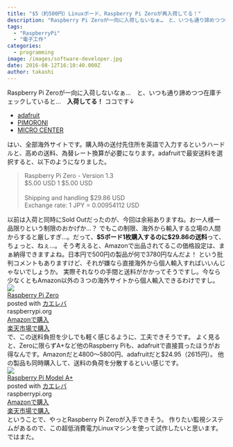 ```yaml
---
title: "$5（約500円）Linuxボード、Raspberry Pi Zeroが再入荷してる！"
description: "Raspberry Pi Zeroが一向に入荷しないなぁ…　と、いつも通り諦めつつ在庫チェックしていると…　入荷してる！ココです↓adafruitPIMORON..."
tags:
  - "RaspberryPi"
  - "電子工作"
categories:
  - programming
image: /images/software-developer.jpg
date: 2016-08-12T16:10:40.000Z
author: takashi
---
```



Raspberry Pi Zeroが一向に入荷しないなぁ…　と、いつも通り諦めつつ在庫チェックしていると…　<strong>入荷してる！</strong>
ココです↓
<ul>
<li><a href="https://www.adafruit.com/products/2885">adafruit</a></li>
<li><a href="https://shop.pimoroni.com/products/raspberry-pi-zero">PIMORONI</a></li>
<li><a href="http://www.microcenter.com/product/457746/Zero_Development_Board">MICRO CENTER</a></li>
</ul>
はい、全部海外サイトです。購入時の送付先住所を英語で入力するというハードルと、高めの送料、為替レート換算が必要になります。adafruitで最安送料を選択すると、以下のようになりました。
<blockquote>
  Raspberry Pi Zero - Version 1.3<br />
  $5.00 USD 1   $5.00 USD<br />
  <br />
  Shipping and handling $29.86 USD<br />
  Exchange rate: 1 JPY = 0.00954112 USD
</blockquote>
以前は入荷と同時にSold Outだったのが、今回は余裕ありますね。お一人様一品限りという制限のおかげか…？
でもこの制限、海外から輸入する立場の人間からすると厳しすぎ…。だって、<strong>$5ボード1枚購入するのに$29.86の送料</strong>って、ちょっと、ねぇ…。
そう考えると、Amazonで出品されてるこの価格設定は、まぁ納得できますよね。日本円で500円の製品が何で3780円なんだよ！ という批判コメントもありますけど、それが嫌なら直接海外から個人輸入すればいいんじゃないでしょうか。
実際それなりの手間と送料がかかってそうですし。今なら少なくともAmazon以外の３つの海外サイトから個人輸入できるわけですし。
<div class="cstmreba"><div class="kaerebalink-box"><div class="kaerebalink-image"><a href="http://c.af.moshimo.com/af/c/click?a_id=602830&amp;p_id=170&amp;pc_id=185&amp;pl_id=4062&amp;s_v=b5Rz2P0601xu&amp;url=http%3A%2F%2Fwww.amazon.co.jp%2Fexec%2Fobidos%2FASIN%2FB018K9NNJW%2Fref%3Dnosim" target="_blank" rel="noopener"><img src="http://g-ecx.images-amazon.com/images/G/09/nav2/dp/no-image-no-ciu._SL90_.gif" style="border: none" /></a><img src="http://i.af.moshimo.com/af/i/impression?a_id=602830&amp;p_id=170&amp;pc_id=185&amp;pl_id=4062" width="1" height="1" style="border:none"></div><div class="kaerebalink-info"><div class="kaerebalink-name"><a href="http://c.af.moshimo.com/af/c/click?a_id=602830&amp;p_id=170&amp;pc_id=185&amp;pl_id=4062&amp;s_v=b5Rz2P0601xu&amp;url=http%3A%2F%2Fwww.amazon.co.jp%2Fexec%2Fobidos%2FASIN%2FB018K9NNJW%2Fref%3Dnosim" target="_blank" rel="noopener">Raspberry Pi Zero</a><img src="http://i.af.moshimo.com/af/i/impression?a_id=602830&amp;p_id=170&amp;pc_id=185&amp;pl_id=4062" width="1" height="1" style="border:none"><div class="kaerebalink-powered-date">posted with <a href="http://kaereba.com" rel="nofollow noopener" target="_blank">カエレバ</a></div></div><div class="kaerebalink-detail"> raspberrypi.org     </div><div class="kaerebalink-link1"><div class="shoplinkamazon"><a href="http://c.af.moshimo.com/af/c/click?a_id=602830&amp;p_id=170&amp;pc_id=185&amp;pl_id=4062&amp;s_v=b5Rz2P0601xu&amp;url=http%3A%2F%2Fwww.amazon.co.jp%2Fgp%2Fsearch%3Fkeywords%3DRaspberry%2520Pi%2520Zero%26__mk_ja_JP%3D%2583J%2583%255E%2583J%2583i" target="_blank" rel="noopener">Amazonで購入</a><img src="http://i.af.moshimo.com/af/i/impression?a_id=602830&amp;p_id=170&amp;pc_id=185&amp;pl_id=4062" width="1" height="1" style="border:none"></div><div class="shoplinkrakuten"><a href="http://c.af.moshimo.com/af/c/click?a_id=602830&amp;p_id=54&amp;pc_id=54&amp;pl_id=616&amp;s_v=b5Rz2P0601xu&amp;url=http%3A%2F%2Fsearch.rakuten.co.jp%2Fsearch%2Fmall%2FRaspberry%2520Pi%2520Zero%2F-%2Ff.1-p.1-s.1-sf.0-st.A-v.2%3Fx%3D0" target="_blank" rel="noopener">楽天市場で購入</a><img src="http://i.af.moshimo.com/af/i/impression?a_id=602830&amp;p_id=54&amp;pc_id=54&amp;pl_id=616" width="1" height="1" style="border:none"></div></div></div><div class="booklink-footer"></div></div></div>
で、この送料負担を少しでも軽く感じるように、工夫できそうです。
よく見ると、Zeroに限らずA+など他のRaspberry Piも、adafruitで直接買ったほうがお得なんです。Amazonだと4800〜5800円、adafruitだと$24.95（2615円）。
他の製品も同時購入して、送料の負荷を分散するといい感じです。
<div class="cstmreba"><div class="kaerebalink-box"><div class="kaerebalink-image"><a href="http://c.af.moshimo.com/af/c/click?a_id=602830&amp;p_id=170&amp;pc_id=185&amp;pl_id=4062&amp;s_v=b5Rz2P0601xu&amp;url=http%3A%2F%2Fwww.amazon.co.jp%2Fexec%2Fobidos%2FASIN%2FB00PI9KPLC%2Fref%3Dnosim" target="_blank" rel="noopener"><img src="http://ecx.images-amazon.com/images/I/51ZLVaeIbdL._SL160_.jpg" style="border: none" /></a><img src="http://i.af.moshimo.com/af/i/impression?a_id=602830&amp;p_id=170&amp;pc_id=185&amp;pl_id=4062" width="1" height="1" style="border:none"></div><div class="kaerebalink-info"><div class="kaerebalink-name"><a href="http://c.af.moshimo.com/af/c/click?a_id=602830&amp;p_id=170&amp;pc_id=185&amp;pl_id=4062&amp;s_v=b5Rz2P0601xu&amp;url=http%3A%2F%2Fwww.amazon.co.jp%2Fexec%2Fobidos%2FASIN%2FB00PI9KPLC%2Fref%3Dnosim" target="_blank" rel="noopener">Raspberry Pi Model A+</a><img src="http://i.af.moshimo.com/af/i/impression?a_id=602830&amp;p_id=170&amp;pc_id=185&amp;pl_id=4062" width="1" height="1" style="border:none"><div class="kaerebalink-powered-date">posted with <a href="http://kaereba.com" rel="nofollow noopener" target="_blank">カエレバ</a></div></div><div class="kaerebalink-detail"> raspberrypi.org     </div><div class="kaerebalink-link1"><div class="shoplinkamazon"><a href="http://c.af.moshimo.com/af/c/click?a_id=602830&amp;p_id=170&amp;pc_id=185&amp;pl_id=4062&amp;s_v=b5Rz2P0601xu&amp;url=http%3A%2F%2Fwww.amazon.co.jp%2Fgp%2Fsearch%3Fkeywords%3DRaspberry%2520Pi%2520Model%2520A%2520%26__mk_ja_JP%3D%2583J%2583%255E%2583J%2583i" target="_blank" rel="noopener">Amazonで購入</a><img src="http://i.af.moshimo.com/af/i/impression?a_id=602830&amp;p_id=170&amp;pc_id=185&amp;pl_id=4062" width="1" height="1" style="border:none"></div><div class="shoplinkrakuten"><a href="http://c.af.moshimo.com/af/c/click?a_id=602830&amp;p_id=54&amp;pc_id=54&amp;pl_id=616&amp;s_v=b5Rz2P0601xu&amp;url=http%3A%2F%2Fsearch.rakuten.co.jp%2Fsearch%2Fmall%2FRaspberry%2520Pi%2520Model%2520A%2520%2F-%2Ff.1-p.1-s.1-sf.0-st.A-v.2%3Fx%3D0" target="_blank" rel="noopener">楽天市場で購入</a><img src="http://i.af.moshimo.com/af/i/impression?a_id=602830&amp;p_id=54&amp;pc_id=54&amp;pl_id=616" width="1" height="1" style="border:none"></div></div></div><div class="booklink-footer"></div></div></div>
ということで、やっとRaspberry Pi Zeroが入手できそう。
作りたい監視システムがあるので、この超低消費電力Linuxマシンを使って試作したいと思います。
ではまた。